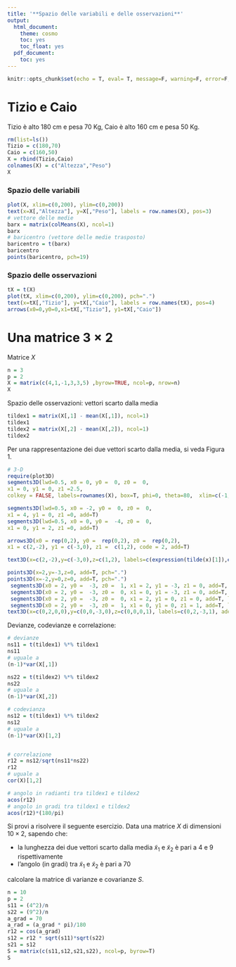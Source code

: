 ```yaml
---
title: '**Spazio delle variabili e delle osservazioni**'
output:
  html_document:
    theme: cosmo
    toc: yes
    toc_float: yes
  pdf_document:
    toc: yes
---
```


```r
knitr::opts_chunk$set(echo = T, eval= T, message=F, warning=F, error=F, comment=NA, cache=F, R.options=list(width=220))
```

# Tizio e Caio

Tizio è alto 180 cm e pesa 70 Kg, Caio è alto 160 cm e pesa 50 Kg.

```r
rm(list=ls())
Tizio = c(180,70)
Caio = c(160,50)
X = rbind(Tizio,Caio)
colnames(X) = c("Altezza","Peso")
X
```

### Spazio delle variabili

```r
plot(X, xlim=c(0,200), ylim=c(0,200))
text(x=X[,"Altezza"], y=X[,"Peso"], labels = row.names(X), pos=3)
# vettore delle medie
barx = matrix(colMeans(X), ncol=1)
barx
# baricentro (vettore delle medie trasposto)
baricentro = t(barx)
baricentro
points(baricentro, pch=19)
```

### Spazio delle osservazioni


```r
tX = t(X)
plot(tX, xlim=c(0,200), ylim=c(0,200), pch=".")
text(x=tX[,"Tizio"], y=tX[,"Caio"], labels = row.names(tX), pos=4)
arrows(x0=0,y0=0,x1=tX[,"Tizio"], y1=tX[,"Caio"])
```

# Una matrice $3\times 2$

Matrice $X$

```r
n = 3
p = 2
X = matrix(c(4,1,-1,3,3,5) ,byrow=TRUE, ncol=p, nrow=n)
X
```


Spazio delle osservazioni: vettori scarto dalla media

```r
tildex1 = matrix(X[,1] - mean(X[,1]), ncol=1)
tildex1
tildex2 = matrix(X[,2] - mean(X[,2]), ncol=1)
tildex2
```

Per una rappresentazione dei due vettori scarto dalla media, si veda Figura 1. 


```r
# 3-D
require(plot3D)
segments3D(lwd=0.5, x0 = 0, y0 =  0, z0 =  0,
x1 = 0, y1 = 0, z1 =2.5,
colkey = FALSE, labels=rownames(X), box=T, phi=0, theta=80,  xlim=c(-1,5), ylim=c(-6,2), zlim=c(0.5,3), xlab="1", ylab="2", zlab="3")

segments3D(lwd=0.5, x0 = -2, y0 =  0, z0 =  0,
x1 = 4, y1 = 0, z1 =0, add=T)
segments3D(lwd=0.5, x0 = 0, y0 =  -4, z0 =  0,
x1 = 0, y1 = 2, z1 =0, add=T)

arrows3D(x0 = rep(0,2), y0 =  rep(0,2), z0 =  rep(0,2),
x1 = c(2,-2), y1 = c(-3,0), z1 =  c(1,2), code = 2, add=T)

text3D(x=c(2,-2),y=c(-3,0),z=c(1,2), labels=c(expression(tilde(x)[1]),expression(tilde(x)[2])), add=T, cex=1.5)

points3D(x=2,y=-3,z=0, add=T, pch=".")
points3D(x=-2,y=0,z=0, add=T, pch=".")
 segments3D(x0 = 2, y0 =  -3, z0 =  1, x1 = 2, y1 = -3, z1 = 0, add=T, lwd=.5, lty=2)
 segments3D(x0 = 2, y0 =  -3, z0 =  0, x1 = 0, y1 = -3, z1 = 0, add=T, lwd=.5, lty=2)
 segments3D(x0 = 2, y0 =  -3, z0 =  0, x1 = 2, y1 = 0, z1 = 0, add=T, lwd=.5, lty=2)
 segments3D(x0 = 2, y0 =  -3, z0 =  1, x1 = 0, y1 = 0, z1 = 1, add=T, lwd=.5, lty=2)
text3D(x=c(0,2,0,0),y=c(0,0,-3,0),z=c(0,0,0,1), labels=c(0,2,-3,1), add=T, cex=.7)
```

Devianze, codevianze e correlazione:

```r
# devianze 
ns11 = t(tildex1) %*% tildex1
ns11
# uguale a 
(n-1)*var(X[,1])

ns22 = t(tildex2) %*% tildex2
ns22
# uguale a 
(n-1)*var(X[,2])

# codevianza
ns12 = t(tildex1) %*% tildex2
ns12
# uguale a
(n-1)*var(X)[1,2]


# correlazione
r12 = ns12/sqrt(ns11*ns22)
r12
# uguale a
cor(X)[1,2]

# angolo in radianti tra tildex1 e tildex2
acos(r12)
# angolo in gradi tra tildex1 e tildex2
acos(r12)*(180/pi)
```

Si provi a risolvere il seguente esercizio. Data una matrice $X$ di dimensioni $10\times 2$, sapendo che:

* la lunghezza dei due vettori scarto dalla media $\tilde{x}_1$ e $\tilde{x}_2$ è pari a 4 e 9 rispettivamente
* l'angolo (in gradi) tra $\tilde{x}_1$ e $\tilde{x}_2$ è pari a $70$

calcolare la matrice di varianze e covarianze $S$. 

```r
n = 10
p = 2
s11 = (4^2)/n
s22 = (9^2)/n
a_grad = 70
a_rad = (a_grad * pi)/180
r12 = cos(a_grad)
s12 = r12 * sqrt(s11)*sqrt(s22)
s21 = s12
S = matrix(c(s11,s12,s21,s22), ncol=p, byrow=T)
S
```

